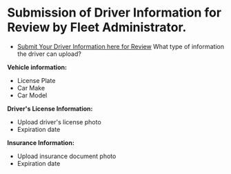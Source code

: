 # Submission of Driver Information for Review by Fleet Administrator.

- [Submit Your Driver Information  here for Review](https://www.meterapp.co/en/account/documents) 
What type of information the driver can upload?

**Vehicle information:**
* License Plate
* Car Make
* Car Model

**Driver's License Information:**
* Upload driver's license photo
* Expiration date

**Insurance Information:**
* Upload insurance document photo
* Expiration date
